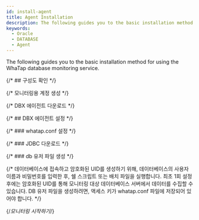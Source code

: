 ```yaml
---
id: install-agent
title: Agent Installation
description: The following guides you to the basic installation method for using the WhaTap database monitoring service.
keywords:
  - Oracle
  - DATABASE
  - Agent
---
```



The following guides you to the basic installation method for using the WhaTap database monitoring service.


<Agentsignupguide />


<Createprojectv2 />

<Steps>

{/* ## 구성도 확인 */}

<CheckType />

{/* 모니터링용 계정 생성 */}

<Dbcreatemonitoringaccount />


<Accesskey />

{/* DBX 에이전트 다운로드 */}

<DownloadDBXagent />

{/* ## DBX 에이전트 설정 */}

<SettingsDBXagent />

{/* ### whatap.conf 설정 */}

<Whatapconf />

{/* ### JDBC 다운로드 */}

<JDBCDownload />

<DBuserDesc level={3} />

{/* ### db 유저 파일 생성 */}

{/* 데이터베이스에 접속하고 암호화된 UID를 생성하기 위해, 데이터베이스의 사용자 이름과 비밀번호를 입력한 후, 쉘 스크립트 또는 배치 파일을 실행합니다. 최초 1회 설정 후에는 암호화된 UID를 통해 모니터링 대상 데이터베이스 서버에서 데이터를 수집할 수 있습니다. DB 유저 파일을 생성하려면, 액세스 키가 whatap.conf 파일에 저장되어 있어야 합니다. */}


<Dbcreatedbuserfilebody />

{/*모니터링 시작하기*/}

<Dbrunagent />


<Dbinstallxosagent />

</Steps>


<NextStep />
